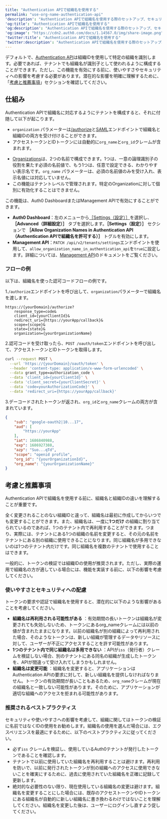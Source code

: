 ```yaml
---
title: "Authentication APIで組織名を使用する"
permalink: "use-org-name-authentication-api"
'description': "Authentication APIで組織名を使用する際のセットアップ、セキュリティへの配慮、およびベストプラクティスについて説明します。"
'og:title': "Authentication APIで組織名を使用する"
'og:description': "Authentication APIで組織名を使用する際のセットアップ、セキュリティへの配慮、およびベストプラクティスについて説明します。"
'og:image': "https://cdn2.auth0.com/docs/1.14567.0/img/share-image.png"
'twitter:title': "Authentication APIで組織名を使用する"
'twitter:description': "Authentication APIで組織名を使用する際のセットアップ、セキュリティへの配慮、およびベストプラクティスについて説明します。"
---
```


デフォルトで、[Authentication API](https://auth0.com/docs/api/authentication)は組織IDを使用して特定の組織を識別します。必要であれば、テナントでも組織名が識別子として使われるように構成することができます。ただし、この機能を有効にする前に、使いやすさやセキュリティへの影響を考慮する必要があります。潜在的な影響を明確に理解するために、「[考慮と推薦事項](#considerations-and-recommendations)」セクションを確認してください。

## 仕組み

Authentication APIで組織名に対応するようにテナントを構成すると、それに付随して以下が起こります。

* `organization` パラメーターは[/authorize](https://auth0.com/docs/api/authentication#authorize-application)と[SAML](https://auth0.com/docs/api/authentication#saml)エンドポイントで組織名と組織IDの両方を受け付けることができます。
* アクセストークンとIDトークンには自動的に`org_name`と`org_id`クレームが含まれます。

<Callout icon="file-lines" color="#0EA5E9" iconType="regular">

* [Organizations](/docs/ja-jp/manage-users/organizations/configure-organizations/create-organizations)は、2つの名前で構成できます。1つは、一意の論理識別子の役割を果たす必須の名前値で、もう1つは、任意で設定できる、わかりやすい表示名です。`org_name` パラメーターは、必須の名前値のみを受け入れ、表示名値には対応していません。
* この機能はテナントレベルで管理されます。特定のOrganizationに対して個別に有効化することはできません。

</Callout>

この機能は、<Tooltip data-tooltip-id="react-containers-DefinitionTooltip-0" href="/docs/ja-jp/glossary?term=auth0-dashboard" tip="Auth0 Dashboard: サービスを構成するためのAuth0の主製品。" cta="用語集の表示">Auth0 Dashboard</Tooltip>または<Tooltip data-tooltip-id="react-containers-DefinitionTooltip-0" href="/docs/ja-jp/glossary?term=management-api" tip="Management API: 顧客が管理タスクを実行できるようにするための製品。" cta="用語集の表示">Management API</Tooltip>で有効にすることができます。

* **Auth0 Dashboard**：左のメニューから[［Settings（設定）］](/docs/ja-jp/get-started/tenant-settings)を選択し、**［Advanced（詳細設定）］** タブを選択します。**［Settings（設定）］** セクションで **［Allow Organization Names in Authentication API（Authentication APIで組織名を許可する）］** トグルを有効にします。
* **Management API**：`PATCH /api/v2/tenants/settings`エンドポイントを使用して、`allow_organization_name_in_authentication_api`を`true`に設定します。詳細については、[Management API](https://auth0.com/docs/api/management/v2)のドキュメントをご覧ください。

### フローの例

以下は、組織名を使った認可コードフローの例です。

1.`/authorize`エンドポイントを呼び出して、`organization`パラメーターで組織名を渡します。


``` lines
https://{yourDomain}/authorize?
    response_type=code&
    client_id={yourClientId}&
    redirect_uri={https://yourApp/callback}&
    scope={scope}&
    state={state}&
    organization={yourOrganizationName}
```

2.認可コードを受け取ったら、`POST /oauth/token`エンドポイントを呼び出して、アクセストークンとIDトークンを取得します。


```bash lines
curl --request POST \
  --url 'https://{yourDomain}/oauth/token' \
  --header 'content-type: application/x-www-form-urlencoded' \
  --data grant_type=authorization_code \
  --data 'client_id={yourClientId}' \
  --data 'client_secret={yourClientSecret}' \
  --data 'code=yourAuthorizationCode}' \
  --data 'redirect_uri={https://yourApp/callback}'
```

3.デーコードされたトークンが返され、`org_id`と`org_name`クレームの両方が含まれています。

```json lines
{
    "sub": "google-oauth2|10...17",
    "aud": [
        "https://yourApp"
    ],
    "iat": 1686840988,
    "exp": 1686927388,
    "azp": "Suo...qTd",
    "scope": "openid profile",
    "org_id": "{yourOrganizationId}",
    "org_name": "{yourOrganizationName}"
}
```

## 考慮と推薦事項

Authentication APIで組織名を使用する前に、組織名と組織IDの違いを理解することが重要です。

全く変更されることのない組織IDと違って、組織名は最初に作成してからいつでも変更することができます。また、組織名は、一度に**1つだけ** の組織に割り当てられているのであれば、1つのテナント内で再利用することができます。つまり、実際には、テナントにある1つの組織の名前を変更すると、その元の名前をテナントにある別の組織に使用できることになります。同じ組織名が多用できないのは1つのテナント内だけです。同じ組織名を複数のテナントで使用することはできます。

一般的に、トークンの検証では組織IDの使用が推奨されます。ただし、実際の運用で組織名の方が適している場合には、機能を実装する前に、以下の影響を考慮してください。

### 使いやすさとセキュリティへの配慮

トークンの要求や認証で組織名を使用すると、潜在的に以下のような影響があることを考慮してください。

* **組織名は再利用される可能性がある** ：有効期間の長いトークンは組織名が変更されても失効しないため、トークンにあるorg_nameクレームには以前の値が含まれたままになります。以前の組織名が別の組織によって再利用された場合、そのようなトークンは、新しい組織が管理するデータやリソースに対して、ユーザーが不正にアクセスすることを許す可能性があります。
* **1つのテナント内で同じ組織名は多用できない** ：APIが`iss`（発行者）クレームを検証しない場合、別のテナントにある同名の組織が生成したトークンを、APIが間違って受け入れてしまうかもしれません。
* **組織名は変更可能** ：組織名を変更すると、アプリケーションはAuthentication APIの要求に対して、新しい組織名を提供しなければなりません。トークンの有効期間が長いこともあるため、`org_name`クレームが現在の組織名と一致しない可能性があります。そのために、アプリケーションが適切な組織へのアクセスを拒まれる可能性があります。

### 推奨されるベストプラクティス

セキュリティや使いやすさへの影響を考慮して、組織に関してはトークンの検証に名前ではなくIDの使用をお勧めします。組織名の使用を選んだ場合には、エクスペリエンスを最適にするために、以下のベストプラクティスに従ってください。

* 必ず`iss` クレームを検証し、使用しているAuth0テナントが発行したトークンであることを確認します。
* テナントで以前に使用していた組織名を再利用することは避けます。再利用を防いで、以前に発行されたトークンが別の組織へのアクセスに使用できないことを確実にするために、過去に使用されていた組織名を正確に記録して更新します。
* 絶対的な必要性のない限り、現在使用している組織名の変更は避けます。組織名を変更することにした場合には、既存のアクセストークンやIDトークンにある組織名が自動的に新しい組織名に書き換わるわけではないことを理解してください。組織名を変更した後は、ユーザーにログインし直すよう促してください。